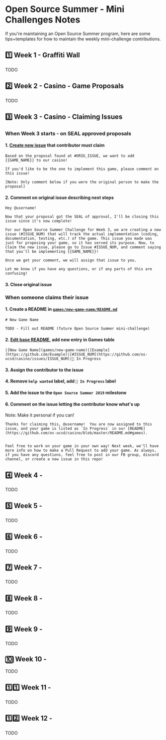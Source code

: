 

# Open Source Summer - Mini Challenges Notes

If you're maintaining an Open Source Summer program, here are some tips+templates for how to maintain the weekly mini-challenge contributions.

## 1️⃣ Week 1 - Graffiti Wall

TODO 

## 2️⃣ Week 2 - Casino - Game Proposals

TODO 

## 3️⃣ Week 3 - Casino - Claiming Issues

### When Week 3 starts - on SEAL approved proposals

#### 1. [Create new issue](https://github.com/os-ucsd/casino/issues/new/choose) that contributor must claim

```
Based on the proposal found at #ORIG_ISSUE, we want to add {{GAME_NAME}} to our casino!

If you'd like to be the one to implement this game, please comment on this issue!

[Note: Only comment below if you were the original person to make the proposal]
```

#### 2. Comment on original issue describing next steps


```
Hey @username!

Now that your proposal got the SEAL of approval, I'll be closing this issue since it's now complete!

For our Open Source Summer Challenge for Week 3, we are creating a new issue (#ISSUE_NUM) that will track the actual implementation (coding, documentation, testing, etc.) of the game. This issue you made was just for proposing your game, so it has served its purpose. Now, to claim the new issue, please go to Issue #ISSUE_NUM, and comment saying that you'll be implementing {{GAME_NAME}}! 

Once we get your comment, we will assign that issue to you.

Let me know if you have any questions, or if any parts of this are confusing!

```

#### 3. Close original issue

### When someone claims their issue

#### 1. Create a README in [`games/new-game-name/README.md`](https://github.com/os-ucsd/casino/new/master/games?filename=games/new-game-name/README.md)


```
# New Game Name
  
TODO - Fill out README (future Open Source Summer mini-challenge) 
```

#### 2. [Edit base README](https://github.com/os-ucsd/casino/edit/master/README.md), add new entry in Games table

```
|[New Game Name](games/new-game-name)|[Example](https://github.com/Example)|[#ISSUE_NUM](https://github.com/os-ucsd/casino/issues/ISSUE_NUM)|🚧 In Progress

```

#### 3. Assign the contributor to the issue

#### 4. Remove `help wanted` label, add `🚧 In Progress` label

#### 5. Add the issue to the `Open Source Summer 2019` milestone 

#### 6. Comment on the issue letting the contributor know what's up

Note: Make it personal if you can!


```
Thanks for claiming this, @username!  You are now assigned to this issue, and your game is listed as `In Progress` in our [README](https://github.com/os-ucsd/casino/blob/master/README.md#games).


Feel free to work on your game in your own way! Next week, we'll have more info on how to make a Pull Request to add your game. As always, if you have any questions, feel free to post in our FB group, discord channel, or create a new issue in this repo!
```

## 4️⃣ Week 4 - 

TODO

## 5️⃣ Week 5 - 

TODO

## 6️⃣ Week 6 - 

TODO

## 7️⃣ Week 7 - 

TODO

## 8️⃣ Week 8 - 

TODO

## 9️⃣ Week 9 - 

TODO

## 🔟 Week 10 - 

TODO

## 1️⃣1️⃣ Week 11 - 

TODO

## 1️⃣2️⃣ Week 12 - 

TODO